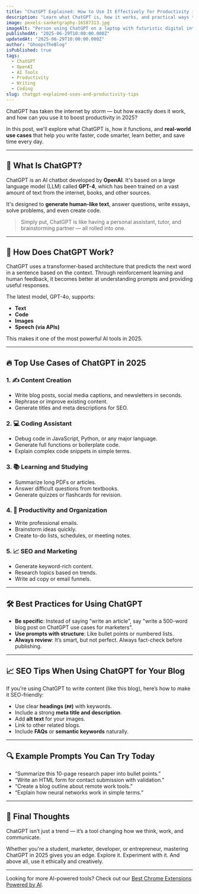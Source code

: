 ```yaml
---
title: "ChatGPT Explained: How to Use It Effectively for Productivity in 2025"
description: "Learn what ChatGPT is, how it works, and practical ways to use it for writing, coding, learning, and more. Unlock the full power of AI with ChatGPT in 2025."
image: pexels-sanketgraphy-16587313.jpg
imageAlt: "Person using ChatGPT on a laptop with futuristic digital interface"
publishedAt: "2025-06-29T10:00:00.000Z"
updatedAt: "2025-06-29T10:00:00.000Z"
author: "GhoopsTheBlog"
isPublished: true
tags:
  - ChatGPT
  - OpenAI
  - AI Tools
  - Productivity
  - Writing
  - Coding
slug: chatgpt-explained-uses-and-productivity-tips
---
```


ChatGPT has taken the internet by storm — but how exactly does it work, and how can you use it to boost productivity in 2025?

In this post, we'll explore what ChatGPT is, how it functions, and **real-world use cases** that help you write faster, code smarter, learn better, and save time every day.

---

## 🤖 What Is ChatGPT?

ChatGPT is an AI chatbot developed by **OpenAI**. It's based on a large language model (LLM) called **GPT-4**, which has been trained on a vast amount of text from the internet, books, and other sources.

It's designed to **generate human-like text**, answer questions, write essays, solve problems, and even create code.

> Simply put, ChatGPT is like having a personal assistant, tutor, and brainstorming partner — all rolled into one.

---

## 🧠 How Does ChatGPT Work?

ChatGPT uses a transformer-based architecture that predicts the next word in a sentence based on the context. Through reinforcement learning and human feedback, it becomes better at understanding prompts and providing useful responses.

The latest model, GPT-4o, supports:
- **Text**
- **Code**
- **Images**
- **Speech (via APIs)**

This makes it one of the most powerful AI tools in 2025.

---

## 🔥 Top Use Cases of ChatGPT in 2025

### 1. ✍️ Content Creation
- Write blog posts, social media captions, and newsletters in seconds.
- Rephrase or improve existing content.
- Generate titles and meta descriptions for SEO.

### 2. 💻 Coding Assistant
- Debug code in JavaScript, Python, or any major language.
- Generate full functions or boilerplate code.
- Explain complex code snippets in simple terms.

### 3. 📚 Learning and Studying
- Summarize long PDFs or articles.
- Answer difficult questions from textbooks.
- Generate quizzes or flashcards for revision.

### 4. 📅 Productivity and Organization
- Write professional emails.
- Brainstorm ideas quickly.
- Create to-do lists, schedules, or meeting notes.

### 5. 📈 SEO and Marketing
- Generate keyword-rich content.
- Research topics based on trends.
- Write ad copy or email funnels.

---

## 🛠️ Best Practices for Using ChatGPT

- **Be specific**: Instead of saying "write an article", say "write a 500-word blog post on ChatGPT use cases for marketers".
- **Use prompts with structure**: Like bullet points or numbered lists.
- **Always review**: It’s smart, but not perfect. Always fact-check before publishing.

---

## 📈 SEO Tips When Using ChatGPT for Your Blog

If you're using ChatGPT to write content (like this blog), here’s how to make it SEO-friendly:
- Use clear **headings (`##`)** with keywords.
- Include a strong **meta title and description**.
- Add **alt text** for your images.
- Link to other related blogs.
- Include **FAQs** or **semantic keywords** naturally.

---

## 🔍 Example Prompts You Can Try Today

- “Summarize this 10-page research paper into bullet points.”
- “Write an HTML form for contact submission with validation.”
- “Create a blog outline about remote work tools.”
- “Explain how neural networks work in simple terms.”

---

## 💬 Final Thoughts

ChatGPT isn’t just a trend — it’s a tool changing how we think, work, and communicate.

Whether you're a student, marketer, developer, or entrepreneur, mastering ChatGPT in 2025 gives you an edge. Explore it. Experiment with it. And above all, use it ethically and creatively.

---

Looking for more AI-powered tools? Check out our [Best Chrome Extensions Powered by AI](https://ghoopstheblog.me/blogs/best-chrome-extensions-powered-by-ai).

